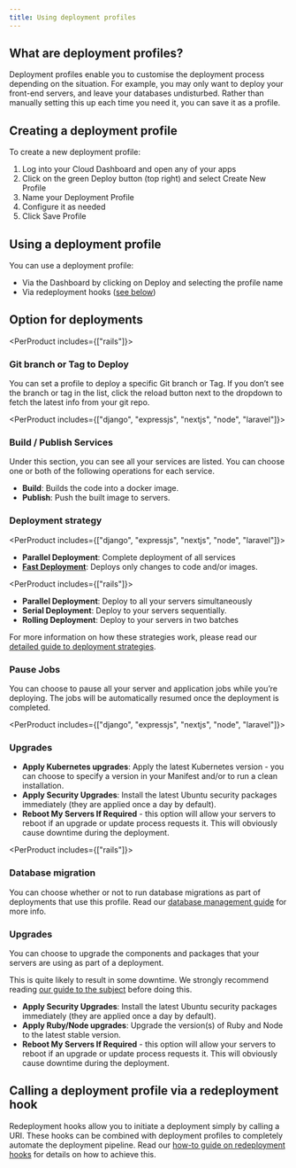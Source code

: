 ```yaml
---
title: Using deployment profiles
---
```


## What are deployment profiles?

Deployment profiles enable you to customise the deployment process depending on the situation. For example, you may only want to deploy your front-end servers, and leave your  databases undisturbed. Rather than manually setting this up each time you need it, you can save it as a profile.

## Creating a deployment profile

To create a new deployment profile: 

1. Log into your Cloud Dashboard and open any of your apps
2. Click on the green Deploy button (top right) and select Create New Profile
3. Name your Deployment Profile
4. Configure it as needed
5. Click Save Profile

## Using a deployment profile

You can use a deployment profile:

- Via the Dashboard by clicking on Deploy and selecting the profile name
- Via redeployment hooks ([see below](#calling-a-deployment-profile-via-a-redeployment-hook))

## Option for deployments

<PerProduct includes={["rails"]}>
### Git branch or Tag to Deploy

You can set a profile to deploy a specific Git branch or Tag. If you don’t see the branch or tag in the list, click the reload button next to the dropdown to fetch the latest info from your git repo.

</PerProduct>

<PerProduct includes={["django", "expressjs", "nextjs", "node", "laravel"]}>
### Build / Publish Services

Under this section, you can see all your services are listed. You can choose one or both of the following operations for each service.

- **Build**:     Builds the code into a docker image.
- **Publish**:   Push the built image to servers.
</PerProduct>

### Deployment strategy

<PerProduct includes={["django", "expressjs", "nextjs", "node", "laravel"]}>
- **Parallel Deployment**: Complete deployment of all services
- [**Fast Deployment**](/docs/deployment/parallel-deployment#fast-deployments): Deploys only changes to code and/or images.
</PerProduct>

<PerProduct includes={["rails"]}>
- **Parallel Deployment**: Deploy to all your servers simultaneously
- **Serial Deployment**:   Deploy to your servers sequentially.
- **Rolling Deployment**:   Deploy to your servers in two batches 

For more information on how these strategies work, please read our [detailed guide to deployment strategies](/docs/deployment/parallel-deployment).
</PerProduct>

### Pause Jobs

You can choose to pause all your server and application jobs while you’re deploying. The jobs will be automatically resumed once the deployment is completed.

<PerProduct includes={["django", "expressjs", "nextjs", "node", "laravel"]}>
### Upgrades

- **Apply Kubernetes upgrades**: Apply the latest Kubernetes version - you can choose to specify a version in your Manifest and/or to run a clean installation.
- **Apply Security Upgrades**: Install the latest Ubuntu security packages immediately (they are applied once a day by default).
- **Reboot My Servers If Required** - this option will allow your servers to reboot if an upgrade or update process requests it. This will obviously cause downtime during the deployment. 
</PerProduct>

<PerProduct includes={["rails"]}>
### Database migration

You can choose whether or not to run database migrations as part of deployments that use this profile. Read our [database management guide](/docs/databases/database-management#control-your-rails-database-migrations) for more info. 

### Upgrades

You can choose to upgrade the components and packages that your servers are using as part of a deployment. 

This is quite likely to result in some downtime. We strongly recommend reading [our guide to the subject](/docs/servers/applying-upgrades) before doing this.

- **Apply Security Upgrades**: Install the latest Ubuntu security packages immediately (they are applied once a day by default).
- **Apply Ruby/Node upgrades**: Upgrade the version(s) of Ruby and Node to the latest stable version. 
- **Reboot My Servers If Required** - this option will allow your servers to reboot if an upgrade or update process requests it. This will obviously cause downtime during the deployment. 
</PerProduct>

## Calling a deployment profile via a redeployment hook

Redeployment hooks allow you to initiate a deployment simply by calling a URI. These hooks can be combined with deployment profiles to completely automate the deployment pipeline. Read our [how-to guide on redeployment hooks](/docs/deployment/redeployment-hook#calling-a-deployment-profile-via-a-redeployment-hook) for details on how to achieve this.